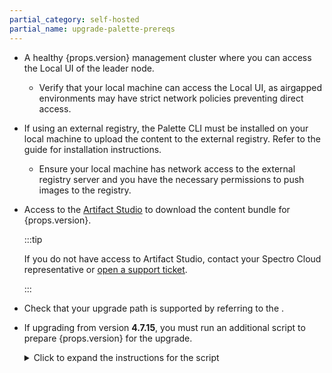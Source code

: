 ```yaml
---
partial_category: self-hosted
partial_name: upgrade-palette-prereqs
---
```


- A healthy {props.version} management cluster where you can access the Local UI of the leader node.

  - Verify that your local machine can access the Local UI, as airgapped environments may have strict network policies preventing direct access.

- If using an external registry, the Palette CLI must be installed on your local machine to upload the content to the external registry. Refer to the <VersionedLink text="Palette CLI" url="/automation/palette-cli"/> guide for installation instructions.

  - Ensure your local machine has network access to the external registry server and you have the necessary permissions to push images to the registry.

- Access to the [Artifact Studio](https://artifact-studio.spectrocloud.com/) to download the content bundle for {props.version}.

  :::tip

  If you do not have access to Artifact Studio, contact your Spectro Cloud representative or [open a support ticket](https://support.spectrocloud.com/).

  :::

- Check that your upgrade path is supported by referring to the <PaletteVertexUrlMapper edition={props.edition} text="Supported Upgrade Paths" url="/upgrade#supported-upgrade-paths"/>.

- If upgrading from version **4.7.15**, you must run an additional script to prepare {props.version} for the upgrade.

  <details>

  <summary> Click to expand the instructions for the script </summary>

  1. Log in to Local UI of the leader node of your Palette management cluster. For example, `https://<palette-leader-node-ip>:5080`.

  2. From the left main menu, click **Cluster**.

  3. On the **Overview** tab, within the **Environment** section, click the link for the **Admin Kubeconfig File** to download the kubeconfig file.

  4. On your local machine, ensure you have `kubectl` installed and set the `KUBECONFIG` environment variable to point to the file.

     ```bash
     export KUBECONFIG=/path/to/downloaded/kubeconfig/file
     ```

  5. Issue the following command to check the PVCs in the `zot-system` namespace.

     ```bash
     kubectl get pvc --namespace zot-system
     ```

     Note the PVC name from the output, for example, `zot-pvc`. The access mode should be `RWX`. If it is already `RWO`, you can skip the remaining steps.

     ```shell hideClipboard title="Example output"
     NAME      STATUS   VOLUME                                     CAPACITY   ACCESS MODES   STORAGECLASS          VOLUMEATTRIBUTESCLASS   AGE
     zot-pvc   Bound    pvc-6d603d91-d5f6-459a-b600-0a699cbb4936   250Gi      RWX            linstor-lvm-storage   <unset>                 3h58m
     ```

  6. Issue the following command to check the deployments in the `zot-system` namespace.

     ```bash
     kubectl get deploy --namespace zot-system
     ```

     Note the deployment name from the output, for example, `zot`.

     ```shell hideClipboard title="Example output"
     NAME   READY   UP-TO-DATE   AVAILABLE   AGE
     zot    1/1     1            1           3h59m
     ```

  7. Use the following command to create a script named `change-pvc-access-mode.sh`.

     The script safely changes the access mode of a Kubernetes `PersistentVolumeClaim` (PVC) without losing data, by temporarily deleting and re-creating the PVC while keeping the underlying `PersistentVolume` (PV) intact. It pauses your app during the change, then resumes it. For version 4.7.15, this is required for the `zot` deployment before upgrading.

     ```bash
     cat > change-pvc-access-mode.sh <<'SCRIPT'
     #!/bin/bash

     # Script to change PVC access mode while preserving data in LINSTOR/Piraeus
     # Usage: ./change-pvc-access-mode.sh <namespace> <pvc-name> <deployment-name> <new-access-mode>
     # Example: ./change-pvc-access-mode.sh zot-system zot-pvc zot ReadWriteOnce

     set -e

     # Colors for output
     RED='\033[0;31m'
     GREEN='\033[0;32m'
     YELLOW='\033[1;33m'
     NC='\033[0m' # No Color

     # Check arguments
     if [ "$#" -ne 4 ]; then
         echo -e "${RED}Error: Invalid number of arguments${NC}"
         echo "Usage: $0 <namespace> <pvc-name> <deployment-name> <new-access-mode>"
         echo "Access modes: ReadWriteOnce, ReadWriteMany, ReadOnlyMany"
         exit 1
     fi

     NAMESPACE="$1"
     PVC_NAME="$2"
     DEPLOYMENT_NAME="$3"
     NEW_ACCESS_MODE="$4"

     # Validate access mode
     if [[ ! "$NEW_ACCESS_MODE" =~ ^(ReadWriteOnce|ReadWriteMany|ReadOnlyMany)$ ]]; then
         echo -e "${RED}Error: Invalid access mode. Must be one of: ReadWriteOnce, ReadWriteMany, ReadOnlyMany${NC}"
         exit 1
     fi

     echo -e "${YELLOW}=== PVC Access Mode Migration Script ===${NC}"
     echo "Namespace: $NAMESPACE"
     echo "PVC: $PVC_NAME"
     echo "Deployment: $DEPLOYMENT_NAME"
     echo "New Access Mode: $NEW_ACCESS_MODE"
     echo ""

     # Step 1: Get PV name
     echo -e "${GREEN}[1/9] Getting PV name...${NC}"
     PV_NAME=$(kubectl get pvc "$PVC_NAME" -n "$NAMESPACE" -o jsonpath='{.spec.volumeName}')
     if [ -z "$PV_NAME" ]; then
         echo -e "${RED}Error: Could not find PV for PVC $PVC_NAME${NC}"
         exit 1
     fi
     echo "PV Name: $PV_NAME"

     # Step 2: Backup current configuration
     echo -e "${GREEN}[2/9] Backing up current PVC and PV configuration...${NC}"
     kubectl get pvc "$PVC_NAME" -n "$NAMESPACE" -o yaml > "${PVC_NAME}-backup-$(date +%Y%m%d-%H%M%S).yaml"
     kubectl get pv "$PV_NAME" -o yaml > "${PV_NAME}-backup-$(date +%Y%m%d-%H%M%S).yaml"
     echo "Backups created in current directory"

     # Step 3: Set PV reclaim policy to Retain
     echo -e "${GREEN}[3/9] Setting PV reclaim policy to Retain...${NC}"
     CURRENT_POLICY=$(kubectl get pv "$PV_NAME" -o jsonpath='{.spec.persistentVolumeReclaimPolicy}')
     echo "Current reclaim policy: $CURRENT_POLICY"
     if [ "$CURRENT_POLICY" != "Retain" ]; then
         kubectl patch pv "$PV_NAME" -p '{"spec":{"persistentVolumeReclaimPolicy":"Retain"}}'
         echo "Reclaim policy changed to Retain"
     else
         echo "Already set to Retain"
     fi

     # Step 4: Get current replica count
     echo -e "${GREEN}[4/9] Getting current deployment replica count...${NC}"
     REPLICA_COUNT=$(kubectl get deployment "$DEPLOYMENT_NAME" -n "$NAMESPACE" -o jsonpath='{.spec.replicas}')
     echo "Current replicas: $REPLICA_COUNT"

     # Step 5: Scale down deployment
     echo -e "${GREEN}[5/9] Scaling down deployment to 0...${NC}"
     kubectl scale deployment "$DEPLOYMENT_NAME" -n "$NAMESPACE" --replicas=0
     echo "Waiting for pods to terminate..."
     kubectl wait --for=delete pod -l app="$DEPLOYMENT_NAME" -n "$NAMESPACE" --timeout=120s 2>/dev/null || true
     sleep 5

     # Step 6: Delete PVC
     echo -e "${GREEN}[6/9] Deleting PVC (data preserved in PV)...${NC}"
     kubectl delete pvc "$PVC_NAME" -n "$NAMESPACE"
     echo "Waiting for PV to be Released..."
     sleep 5

     PV_STATUS=$(kubectl get pv "$PV_NAME" -o jsonpath='{.status.phase}')
     echo "PV Status: $PV_STATUS"

     # Step 7: Remove claimRef and update access mode
     echo -e "${GREEN}[7/9] Removing claimRef from PV...${NC}"
     kubectl patch pv "$PV_NAME" --type json -p='[{"op": "remove", "path": "/spec/claimRef"}]'

     echo -e "${GREEN}[7/9] Updating PV access mode to $NEW_ACCESS_MODE...${NC}"
     kubectl patch pv "$PV_NAME" -p "{\"spec\":{\"accessModes\":[\"$NEW_ACCESS_MODE\"]}}"

     PV_STATUS=$(kubectl get pv "$PV_NAME" -o jsonpath='{.status.phase}')
     echo "PV Status: $PV_STATUS"

     # Step 8: Create new PVC
     echo -e "${GREEN}[8/9] Creating new PVC with updated access mode...${NC}"

     # Get original PVC details
     STORAGE_SIZE=$(kubectl get pv "$PV_NAME" -o jsonpath='{.spec.capacity.storage}')
     STORAGE_CLASS=$(kubectl get pv "$PV_NAME" -o jsonpath='{.spec.storageClassName}')
     VOLUME_MODE=$(kubectl get pv "$PV_NAME" -o jsonpath='{.spec.volumeMode}')

     cat <<EOF | kubectl apply -f -
     apiVersion: v1
     kind: PersistentVolumeClaim
     metadata:
       name: $PVC_NAME
       namespace: $NAMESPACE
       labels:
         app.kubernetes.io/managed-by: Helm
     spec:
       accessModes:
       - $NEW_ACCESS_MODE
       resources:
         requests:
           storage: $STORAGE_SIZE
       storageClassName: $STORAGE_CLASS
       volumeMode: $VOLUME_MODE
       volumeName: $PV_NAME
     EOF

     echo "Waiting for PVC to bind..."
     sleep 5
     kubectl get pvc "$PVC_NAME" -n "$NAMESPACE"

     # Step 9: Scale deployment back up
     echo -e "${GREEN}[9/9] Scaling deployment back to $REPLICA_COUNT replicas...${NC}"
     kubectl scale deployment "$DEPLOYMENT_NAME" -n "$NAMESPACE" --replicas="$REPLICA_COUNT"

     echo ""
     echo -e "${GREEN}=== Migration Complete ===${NC}"
     echo ""
     echo "Verifying final state..."
     kubectl get pvc "$PVC_NAME" -n "$NAMESPACE"
     echo ""
     kubectl get pods -n "$NAMESPACE"
     echo ""
     echo -e "${YELLOW}Note: Wait for pods to be Running and verify your application is working correctly${NC}"
     echo -e "${YELLOW}Backup files created: ${PVC_NAME}-backup-*.yaml and ${PV_NAME}-backup-*.yaml${NC}"
     SCRIPT
     ```

  8. Make the script executable.
  
     ```bash
     chmod u+x change-pvc-access-mode.sh
     ```   

  9. Execute the script with the following parameters. Replace `<pvc-name>` and `<deployment-name>` with the values noted from steps 5 and 6.

     ```bash
     ./change-pvc-access-mode.sh zot-system <pvc-name> <deployment-name> ReadWriteOnce
     ```

     ```bash hideClipboard title="Example command"
     ./change-pvc-access-mode.sh zot-system zot-pvc zot ReadWriteOnce
     ```

     ```shell hideClipboard title="Example output"
     === PVC Access Mode Migration Script ===
     Namespace: zot-system
     PVC: zot-pvc
     Deployment: zot
     New Access Mode: ReadWriteOnce

     [1/9] Getting PV name...
     PV Name: pvc-6d603d91-d5f6-459a-b600-0a699cbb4936
     [2/9] Backing up current PVC and PV configuration...
     Backups created in current directory
     [3/9] Setting PV reclaim policy to Retain...
     Current reclaim policy: Delete
     persistentvolume/pvc-6d603d91-d5f6-459a-b600-0a699cbb4936 patched
     Reclaim policy changed to Retain
     [4/9] Getting current deployment replica count...
     Current replicas: 1
     [5/9] Scaling down deployment to 0...
     deployment.apps/zot scaled
     Waiting for pods to terminate...
     [6/9] Deleting PVC (data preserved in PV)...
     persistentvolumeclaim "zot-pvc" deleted from zot-system namespace
     Waiting for PV to be Released...
     PV Status: Released
     [7/9] Removing claimRef from PV...
     persistentvolume/pvc-6d603d91-d5f6-459a-b600-0a699cbb4936 patched
     [7/9] Updating PV access mode to ReadWriteOnce...
     persistentvolume/pvc-6d603d91-d5f6-459a-b600-0a699cbb4936 patched
     PV Status: Available
     [8/9] Creating new PVC with updated access mode...
     persistentvolumeclaim/zot-pvc created
     Waiting for PVC to bind...
     NAME      STATUS    VOLUME                                     CAPACITY   ACCESS MODES   STORAGECLASS          VOLUMEATTRIBUTESCLASS   AGE
     zot-pvc   Pending   pvc-6d603d91-d5f6-459a-b600-0a699cbb4936   0                         linstor-lvm-storage   <unset>                 5s
     [9/9] Scaling deployment back to 1 replicas...
     deployment.apps/zot scaled

     === Migration Complete ===

     Verifying final state...
     NAME      STATUS    VOLUME                                     CAPACITY   ACCESS MODES   STORAGECLASS          VOLUMEATTRIBUTESCLASS   AGE
     zot-pvc   Pending   pvc-6d603d91-d5f6-459a-b600-0a699cbb4936   0                         linstor-lvm-storage   <unset>                 7s

     NAME                READY   STATUS    RESTARTS   AGE
     zot-c96cb7b-hspd2   0/1     Pending   0          1s

     Note: Wait for pods to be Running and verify your application is working correctly
     Backup files created: zot-pvc-backup-*.yaml and pvc-6d603d91-d5f6-459a-b600-0a699cbb4936-backup-*.yaml
     ```

  10. Verify that the PVC status is `Bound` and the deployment pods are in the `Running` state before proceeding with the upgrade.

      ```bash
      kubectl get pvc --namespace zot-system
      ```

      ```shell hideClipboard title="Example output"
      NAME      STATUS   VOLUME                                     CAPACITY   ACCESS MODES   STORAGECLASS          VOLUMEATTRIBUTESCLASS   AGE
      zot-pvc   Bound    pvc-6d603d91-d5f6-459a-b600-0a699cbb4936   250Gi      RWO            linstor-lvm-storage   <unset>                 5m30s
      ```

      ```bash
      kubectl get pods --namespace zot-system
      ```

      ```shell hideClipboard title="Example output"
      NAME                READY   STATUS    RESTARTS   AGE
      zot-c96cb7b-hspd2   1/1     Running   0          5m3s
      ```

  </details>